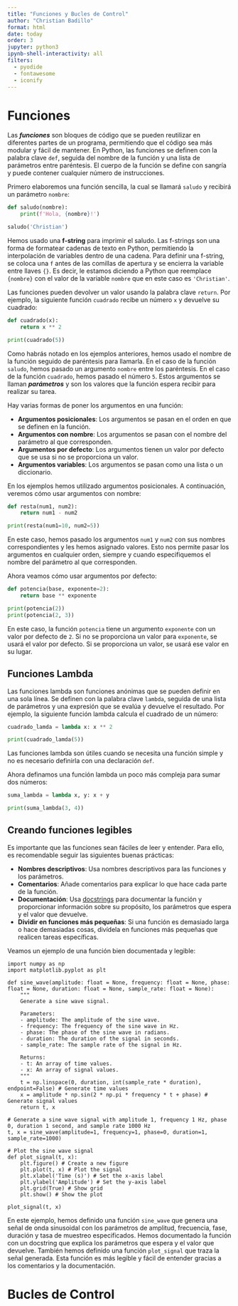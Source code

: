 ```yaml
---
title: "Funciones y Bucles de Control"
author: "Christian Badillo"
format: html
date: today
order: 3
jupyter: python3
ipynb-shell-interactivity: all
filters:
  - pyodide
  - fontawesome
  - iconify
---
```


# Funciones

Las ***funciones*** son bloques de código que se pueden reutilizar en diferentes partes de un programa, permitiendo que el código sea más modular y fácil de mantener. En Python, las funciones se definen con la palabra clave `def`, seguida del nombre de la función y una lista de parámetros entre paréntesis. El cuerpo de la función se define con sangría y puede contener cualquier número de instrucciones.

Primero elaboremos una función sencilla, la cual se llamará `saludo` y recibirá un parámetro `nombre`:

```python
def saludo(nombre):
    print(f'Hola, {nombre}!')

saludo('Christian')
```

Hemos usado una **f-string** para imprimir el saludo. Las f-strings son una forma de formatear cadenas de texto en Python, permitiendo la interpolación de variables dentro de una cadena. Para definir una f-string, se coloca una `f` antes de las comillas de apertura y se encierra la variable entre llaves `{}`. Es decir, le estamos diciendo a Python que reemplace `{nombre}` con el valor de la variable `nombre` que en este caso es `'Christian'`.

Las funciones pueden devolver un valor usando la palabra clave `return`. Por ejemplo, la siguiente función `cuadrado` recibe un número `x` y devuelve su cuadrado:

```python
def cuadrado(x):
    return x ** 2

print(cuadrado(5))
```

Como habrás notado en los ejemplos anteriores, hemos usado el nombre de la función seguido de paréntesis para llamarla. En el caso de la función `saludo`, hemos pasado un argumento `nombre` entre los paréntesis. En el caso de la función `cuadrado`, hemos pasado el número `5`. Estos argumentos se llaman ***parámetros*** y son los valores que la función espera recibir para realizar su tarea.

Hay varias formas de poner los argumentos en una función:

- **Argumentos posicionales**: Los argumentos se pasan en el orden en que se definen en la función.
- **Argumentos con nombre**: Los argumentos se pasan con el nombre del parámetro al que corresponden.
- **Argumentos por defecto**: Los argumentos tienen un valor por defecto que se usa si no se proporciona un valor.
- **Argumentos variables**: Los argumentos se pasan como una lista o un diccionario.

En los ejemplos hemos utilizado argumentos posicionales. A continuación, veremos cómo usar argumentos con nombre:

```python
def resta(num1, num2):
    return num1 - num2

print(resta(num1=10, num2=5))
```

En este caso, hemos pasado los argumentos `num1` y `num2` con sus nombres correspondientes y les hemos asignado valores. Esto nos permite pasar los argumentos en cualquier orden, siempre y cuando especifiquemos el nombre del parámetro al que corresponden.

Ahora veamos cómo usar argumentos por defecto:

```python
def potencia(base, exponente=2):
    return base ** exponente

print(potencia(2))
print(potencia(2, 3))
```

En este caso, la función `potencia` tiene un argumento `exponente` con un valor por defecto de `2`. Si no se proporciona un valor para `exponente`, se usará el valor por defecto. Si se proporciona un valor, se usará ese valor en su lugar.

## Funciones Lambda

Las funciones lambda son funciones anónimas que se pueden definir en una sola línea. Se definen con la palabra clave `lambda`, seguida de una lista de parámetros y una expresión que se evalúa y devuelve el resultado. Por ejemplo, la siguiente función lambda calcula el cuadrado de un número:

```python
cuadrado_lamda = lambda x: x ** 2

print(cuadrado_lamda(5))
```

Las funciones lambda son útiles cuando se necesita una función simple y no es necesario definirla con una declaración `def`. 

Ahora definamos una función lambda un poco más compleja para sumar dos números:

```python
suma_lambda = lambda x, y: x + y

print(suma_lambda(3, 4))
```

## Creando funciones legibles

Es importante que las funciones sean fáciles de leer y entender. Para ello, es recomendable seguir las siguientes buenas prácticas:

- **Nombres descriptivos**: Usa nombres descriptivos para las funciones y los parámetros.
- **Comentarios**: Añade comentarios para explicar lo que hace cada parte de la función.
- **Documentación**: Usa [docstrings](https://peps.python.org/pep-0257/) para documentar la función y proporcionar información sobre su propósito, los parámetros que espera y el valor que devuelve.
- **Dividir en funciones más pequeñas**: Si una función es demasiado larga o hace demasiadas cosas, divídela en funciones más pequeñas que realicen tareas específicas.

Veamos un ejemplo de una función bien documentada y legible:

```pyodide-python
import numpy as np
import matplotlib.pyplot as plt

def sine_wave(amplitude: float = None, frequency: float = None, phase: float = None, duration: float = None, sample_rate: float = None):
    """
    Generate a sine wave signal.

    Parameters:
    - amplitude: The amplitude of the sine wave.
    - frequency: The frequency of the sine wave in Hz.
    - phase: The phase of the sine wave in radians.
    - duration: The duration of the signal in seconds.
    - sample_rate: The sample rate of the signal in Hz.

    Returns:
    - t: An array of time values.
    - x: An array of signal values.
    """
    t = np.linspace(0, duration, int(sample_rate * duration), endpoint=False) # Generate time values
    x = amplitude * np.sin(2 * np.pi * frequency * t + phase) # Generate signal values
    return t, x

# Generate a sine wave signal with amplitude 1, frequency 1 Hz, phase 0, duration 1 second, and sample rate 1000 Hz
t, x = sine_wave(amplitude=1, frequency=1, phase=0, duration=1, sample_rate=1000) 

# Plot the sine wave signal
def plot_signal(t, x):
    plt.figure() # Create a new figure
    plt.plot(t, x) # Plot the signal
    plt.xlabel('Time (s)') # Set the x-axis label
    plt.ylabel('Amplitude') # Set the y-axis label
    plt.grid(True) # Show grid
    plt.show() # Show the plot

plot_signal(t, x)
```

En este ejemplo, hemos definido una función `sine_wave` que genera una señal de onda sinusoidal con los parámetros de amplitud, frecuencia, fase, duración y tasa de muestreo especificados. Hemos documentado la función con un docstring que explica los parámetros que espera y el valor que devuelve. También hemos definido una función `plot_signal` que traza la señal generada. Esta función es más legible y fácil de entender gracias a los comentarios y la documentación.

# Bucles de Control
